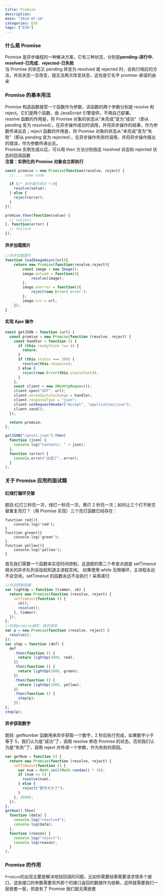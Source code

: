 ```yaml
---
title: Promise
description:
date: "2024-07-16"
categories: ES6
tags: ["ES6"]
---
```


### 什么是 Promise

Promise 是异步编程的一种解决方案，它有三种状态，分别是**pending-进行中**、**resolved-已完成**、**rejected-已失败**  
当 Promise 的状态又 pending 转变为 resolved 或 rejected 时，会执行相应的方法，并且状态一旦改变，就无法再次改变状态，这也是它名字 promise-承诺的由来

### Promise 的基本用法

Promise 构造函数接受一个函数作为参数，该函数的两个参数分别是 resolve 和 reject。它们是两个函数，由 JavaScript 引擎提供，不用自己部署。  
resolve 函数的作用是，将 Promise 对象的状态从“未完成”变为“成功”（即从 pending 变为 resolved），在异步操作成功时调用，并将异步操作的结果，作为参数传递出去；reject 函数的作用是，将 Promise 对象的状态从“未完成”变为“失败”（即从 pending 变为 rejected），在异步操作失败时调用，并将异步操作报出的错误，作为参数传递出去。  
Promise 实例生成以后，可以用 then 方法分别指定 resolved 状态和 rejected 状态的回调函数  
**注意：实例化的 Promise 对象会立即执行**

```js
const promise = new Promise(function(resolve, reject) {
  // ... some code

  if (/* 异步操作成功 */){
    resolve(value);
  } else {
    reject(error);
  }
});

promise.then(function(value) {
  // success
}, function(error) {
  // failure
});
```

#### 异步加载图片

```javascript
//异步加载图片
function loadImageAsync(url){
    return new Promise(function(resolve,reject){
        const image = new Image();
        image.onload = function(){
            resolve(image);
        };
        image.onerror = function(){
            reject(new Error('error');
        };
        image.src = url;
    });
}
```

#### 实现 Ajax 操作

```javascript
const getJSON = function (url) {
  const promise = new Promise(function (resolve, reject) {
    const handler = function () {
      if (this.readyState !== 4) {
        return;
      }
      if (this.status === 200) {
        resolve(this.response);
      } else {
        reject(new Error(this.statusText));
      }
    };
    const client = new XMLHttpRequest();
    client.open("GET", url);
    client.onreadystatechange = handler;
    client.responseType = "json";
    client.setRequestHeader("Accept", "application/json");
    client.send();
  });

  return promise;
};

getJSON("/posts.json").then(
  function (json) {
    console.log("Contents: " + json);
  },
  function (error) {
    console.error("出错了", error);
  }
);
```

### 关于 Promise 应用的面试题

#### 红绿灯循环交替

题目:红灯三秒亮一次，绿灯一秒亮一次，黄灯 2 秒亮一次；如何让三个灯不断交替重复亮灯？（用 Promise 实现）三个亮灯函数已经存在：

```
function red(){
    console.log('red');
}
function green(){
    console.log('green');
}
function yellow(){
    console.log('yellow');
}
```

首先我们需要一个函数来实现时间控制，这道题的第二个考查点就是 setTimeout 相关的异步队列会挂起知道主进程空闲。
如果使用 while 无限循环，主进程永远不会空闲，setTimeout 的函数永远不会执行！采用递归

```javascript
//时间控制函数
var lightUp = function (timmer, cb) {
  return new Promise(function (resolve, reject) {
    setTimeout(function () {
      cb();
      resolve();
    }, timmer);
  });
};
//利用promise编写，链式调用
var p = new Promise(function (resolve, reject) {
  resolve();
});
var step = function (def) {
  def
    .then(function () {
      return lightUp(3000, red);
    })
    .then(function () {
      return lightUp(2000, green);
    })
    .then(function () {
      return lightUp(1000, yellow);
    })
    .then(function () {
      step(p);
    });
};
step(p);
```

#### 异步获取数字

题目: getNumber 函数用来异步获取一个数字，2 秒后执行完成，如果数字小于等于 5，我们认为是“成功”了，调用 resolve 修改 Promise 的状态。否则我们认为是“失败”了，调用 reject 并传递一个参数，作为失败的原因。

```javascript
var getNum = function () {
  return new Promise(function (resolve, reject) {
    setTimeout(function () {
      var num = Math.ceil(Math.random() * 10);
      if (num <= 5) {
        resolve(num);
      } else {
        reject("数字太大了");
      }
    }, 2000);
  });
};
getNum().then(
  function (data) {
    console.log("resolved");
    console.log(data);
  },
  function (reason) {
    console.log("reject");
    console.log(reason);
  }
);
```

### Promise 的作用

`Promise`的出现主要是解决地狱回调的问题，比如你需要结果需要请求很多个接口，这些接口的参数需要另外那个的接口返回的数据作为依赖，这样就需要我们一层嵌套一层，但是有了 Promise 我们就无需嵌套
